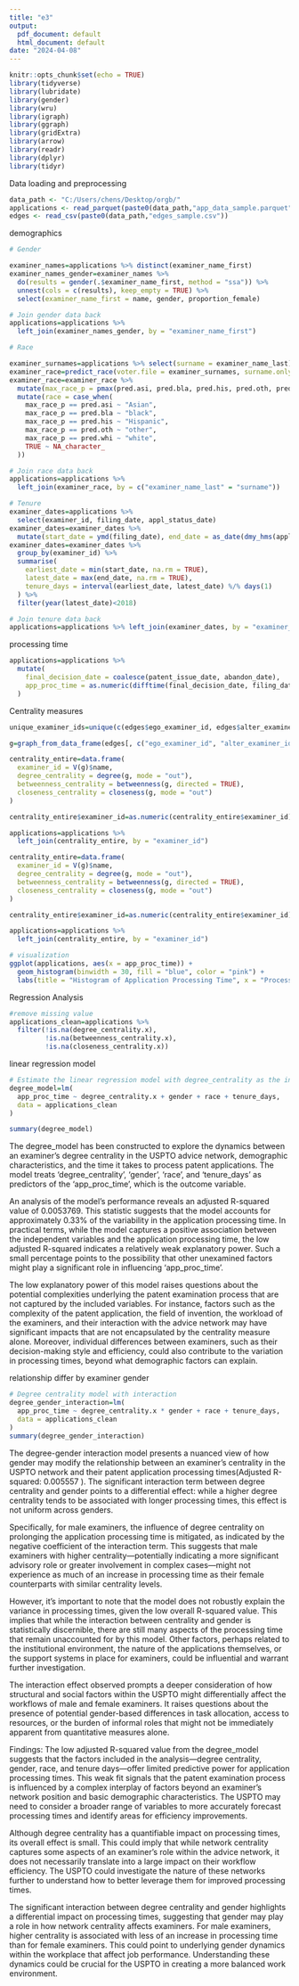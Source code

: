 ---
title: "e3"
output:
  pdf_document: default
  html_document: default
date: "2024-04-08"
---



```{r setup}
knitr::opts_chunk$set(echo = TRUE)
library(tidyverse)
library(lubridate)
library(gender)
library(wru)
library(igraph)
library(ggraph)
library(gridExtra)
library(arrow)
library(readr)
library(dplyr)
library(tidyr)


```

Data loading and preprocessing

```{r data}
data_path <- "C:/Users/chens/Desktop/orgb/"
applications <- read_parquet(paste0(data_path,"app_data_sample.parquet"))
edges <- read_csv(paste0(data_path,"edges_sample.csv"))
```

demographics
```{r demographic}

# Gender

examiner_names=applications %>% distinct(examiner_name_first)
examiner_names_gender=examiner_names %>% 
  do(results = gender(.$examiner_name_first, method = "ssa")) %>% 
  unnest(cols = c(results), keep_empty = TRUE) %>% 
  select(examiner_name_first = name, gender, proportion_female)

# Join gender data back
applications=applications %>% 
  left_join(examiner_names_gender, by = "examiner_name_first")
```

```{r demographic2}
# Race 

examiner_surnames=applications %>% select(surname = examiner_name_last) %>% distinct()
examiner_race=predict_race(voter.file = examiner_surnames, surname.only = T) %>% as_tibble()
examiner_race=examiner_race %>% 
  mutate(max_race_p = pmax(pred.asi, pred.bla, pred.his, pred.oth, pred.whi)) %>% 
  mutate(race = case_when(
    max_race_p == pred.asi ~ "Asian",
    max_race_p == pred.bla ~ "black",
    max_race_p == pred.his ~ "Hispanic",
    max_race_p == pred.oth ~ "other",
    max_race_p == pred.whi ~ "white",
    TRUE ~ NA_character_
  ))

# Join race data back
applications=applications %>% 
  left_join(examiner_race, by = c("examiner_name_last" = "surname"))
```
```{r demographic3}
# Tenure 
examiner_dates=applications %>% 
  select(examiner_id, filing_date, appl_status_date)
examiner_dates=examiner_dates %>% 
  mutate(start_date = ymd(filing_date), end_date = as_date(dmy_hms(appl_status_date)))
examiner_dates=examiner_dates %>% 
  group_by(examiner_id) %>% 
  summarise(
    earliest_date = min(start_date, na.rm = TRUE), 
    latest_date = max(end_date, na.rm = TRUE),
    tenure_days = interval(earliest_date, latest_date) %/% days(1)
  ) %>% 
  filter(year(latest_date)<2018)

# Join tenure data back
applications=applications %>% left_join(examiner_dates, by = "examiner_id")


```

processing time

```{r processing-time}
applications=applications %>%
  mutate(
    final_decision_date = coalesce(patent_issue_date, abandon_date),
    app_proc_time = as.numeric(difftime(final_decision_date, filing_date, units = "days"))
  )

```


Centrality measures

```{r unique-ids}
unique_examiner_ids=unique(c(edges$ego_examiner_id, edges$alter_examiner_id))

g=graph_from_data_frame(edges[, c("ego_examiner_id", "alter_examiner_id")], directed = TRUE, vertices = data.frame(name = unique_examiner_ids))
```

```{r centrality}
centrality_entire=data.frame(
  examiner_id = V(g)$name,
  degree_centrality = degree(g, mode = "out"),
  betweenness_centrality = betweenness(g, directed = TRUE),
  closeness_centrality = closeness(g, mode = "out")
)

centrality_entire$examiner_id=as.numeric(centrality_entire$examiner_id)

applications=applications %>%
  left_join(centrality_entire, by = "examiner_id")

centrality_entire=data.frame(
  examiner_id = V(g)$name,
  degree_centrality = degree(g, mode = "out"),
  betweenness_centrality = betweenness(g, directed = TRUE),
  closeness_centrality = closeness(g, mode = "out")
)

centrality_entire$examiner_id=as.numeric(centrality_entire$examiner_id)

applications=applications %>%
  left_join(centrality_entire, by = "examiner_id")

```



```{r eda}
# visualization
ggplot(applications, aes(x = app_proc_time)) +
  geom_histogram(binwidth = 30, fill = "blue", color = "pink") +
  labs(title = "Histogram of Application Processing Time", x = "Processing Time (days)")

```

Regression Analysis


```{r missingvalue, echo=FALSE}
#remove missing value
applications_clean=applications %>%
  filter(!is.na(degree_centrality.x),
         !is.na(betweenness_centrality.x),
         !is.na(closeness_centrality.x))

```

linear regression model


```{r lm}
# Estimate the linear regression model with degree_centrality as the independent variable
degree_model=lm(
  app_proc_time ~ degree_centrality.x + gender + race + tenure_days,
  data = applications_clean
)

summary(degree_model)

```

The degree_model has been constructed to explore the dynamics between an examiner's degree centrality in the USPTO advice network, demographic characteristics, and the time it takes to process patent applications. The model treats 'degree_centrality', 'gender', 'race', and 'tenure_days' as predictors of the 'app_proc_time', which is the outcome variable.

An analysis of the model's performance reveals an adjusted R-squared value of 0.0053769. This statistic suggests that the model accounts for approximately 0.33% of the variability in the application processing time. In practical terms, while the model captures a positive association between the independent variables and the application processing time, the low adjusted R-squared indicates a relatively weak explanatory power. Such a small percentage points to the possibility that other unexamined factors might play a significant role in influencing 'app_proc_time'.

The low explanatory power of this model raises questions about the potential complexities underlying the patent examination process that are not captured by the included variables. For instance, factors such as the complexity of the patent application, the field of invention, the workload of the examiners, and their interaction with the advice network may have significant impacts that are not encapsulated by the centrality measure alone. Moreover, individual differences between examiners, such as their decision-making style and efficiency, could also contribute to the variation in processing times, beyond what demographic factors can explain.


relationship differ by examiner gender

```{r degree_gender_interaction}
# Degree centrality model with interaction
degree_gender_interaction=lm(
  app_proc_time ~ degree_centrality.x * gender + race + tenure_days,
  data = applications_clean
)
summary(degree_gender_interaction)
```
The degree-gender interaction model presents a nuanced view of how gender may modify the relationship between an examiner's centrality in the USPTO network and their patent application processing times(Adjusted R-squared:  0.005557 ). The significant interaction term between degree centrality and gender points to a differential effect: while a higher degree centrality tends to be associated with longer processing times, this effect is not uniform across genders.

Specifically, for male examiners, the influence of degree centrality on prolonging the application processing time is mitigated, as indicated by the negative coefficient of the interaction term. This suggests that male examiners with higher centrality—potentially indicating a more significant advisory role or greater involvement in complex cases—might not experience as much of an increase in processing time as their female counterparts with similar centrality levels.

However, it's important to note that the model does not robustly explain the variance in processing times, given the low overall R-squared value. This implies that while the interaction between centrality and gender is statistically discernible, there are still many aspects of the processing time that remain unaccounted for by this model. Other factors, perhaps related to the institutional environment, the nature of the applications themselves, or the support systems in place for examiners, could be influential and warrant further investigation.

The interaction effect observed prompts a deeper consideration of how structural and social factors within the USPTO might differentially affect the workflows of male and female examiners. It raises questions about the presence of potential gender-based differences in task allocation, access to resources, or the burden of informal roles that might not be immediately apparent from quantitative measures alone.


Findings:
The low adjusted R-squared value from the degree_model suggests that the factors included in the analysis—degree centrality, gender, race, and tenure days—offer limited predictive power for application processing times. This weak fit signals that the patent examination process is influenced by a complex interplay of factors beyond an examiner's network position and basic demographic characteristics. The USPTO may need to consider a broader range of variables to more accurately forecast processing times and identify areas for efficiency improvements.
 
Although degree centrality has a quantifiable impact on processing times, its overall effect is small. This could imply that while network centrality captures some aspects of an examiner's role within the advice network, it does not necessarily translate into a large impact on their workflow efficiency. The USPTO could investigate the nature of these networks further to understand how to better leverage them for improved processing times.

The significant interaction between degree centrality and gender highlights a differential impact on processing times, suggesting that gender may play a role in how network centrality affects examiners. For male examiners, higher centrality is associated with less of an increase in processing time than for female examiners. This could point to underlying gender dynamics within the workplace that affect job performance. Understanding these dynamics could be crucial for the USPTO in creating a more balanced work environment.







